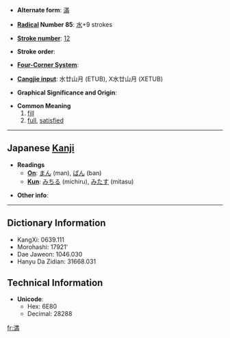 * '''Alternate form''': [[滿]]

* '''[[Wiktionary:Chinese radical index| Radical]] Number 85''': [[Wiktionary:Chinese radical index 水|水]]+9 strokes

* '''[[Wiktionary:Chinese total strokes index|Stroke number]]''': [[Wiktionary:Chinese total strokes index 12|12]]

* '''Stroke order''': 

* '''[[Wiktionary:Chinese four corner index|Four-Corner System]]''': 

* '''[[Wiktionary:Chinese Cangjie index|Cangjie input]]''': 水廿山月 (ETUB), X水廿山月 (XETUB)

* '''Graphical Significance and Origin''': 

* '''Common Meaning'''
*# [[fill]]
*# [[full]], [[satisfied]]

----

== Japanese [[Kanji]] ==

* '''Readings'''
** '''[[On]]''': [[まん]] (man), [[ばん]] (ban)
** '''[[Kun]]''': [[みちる]] (michiru), [[みたす]] (mitasu)

* '''Other info''':  

----

== Dictionary Information ==

* KangXi: 0639.111
* Morohashi: 17921'
* Dae Jaweon: 1046.030
* Hanyu Da Zidian: 31668.031

== Technical Information ==

* '''Unicode''':
** Hex: 6E80
** Decimal: 28288

[[fr:満]]